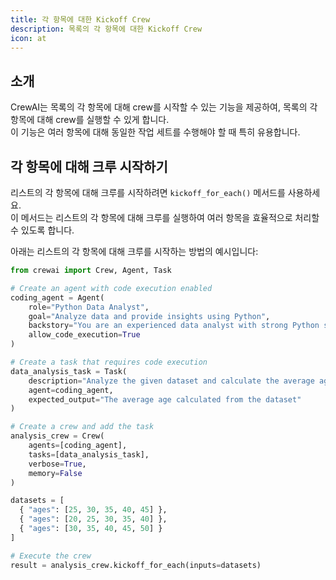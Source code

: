 ```yaml
---
title: 각 항목에 대한 Kickoff Crew
description: 목록의 각 항목에 대한 Kickoff Crew
icon: at
---
```


## 소개

CrewAI는 목록의 각 항목에 대해 crew를 시작할 수 있는 기능을 제공하여, 목록의 각 항목에 대해 crew를 실행할 수 있게 합니다.  
이 기능은 여러 항목에 대해 동일한 작업 세트를 수행해야 할 때 특히 유용합니다.

## 각 항목에 대해 크루 시작하기

리스트의 각 항목에 대해 크루를 시작하려면 `kickoff_for_each()` 메서드를 사용하세요.  
이 메서드는 리스트의 각 항목에 대해 크루를 실행하여 여러 항목을 효율적으로 처리할 수 있도록 합니다.

아래는 리스트의 각 항목에 대해 크루를 시작하는 방법의 예시입니다:

```python Code
from crewai import Crew, Agent, Task

# Create an agent with code execution enabled
coding_agent = Agent(
    role="Python Data Analyst",
    goal="Analyze data and provide insights using Python",
    backstory="You are an experienced data analyst with strong Python skills.",
    allow_code_execution=True
)

# Create a task that requires code execution
data_analysis_task = Task(
    description="Analyze the given dataset and calculate the average age of participants. Ages: {ages}",
    agent=coding_agent,
    expected_output="The average age calculated from the dataset"
)

# Create a crew and add the task
analysis_crew = Crew(
    agents=[coding_agent],
    tasks=[data_analysis_task],
    verbose=True,
    memory=False
)

datasets = [
  { "ages": [25, 30, 35, 40, 45] },
  { "ages": [20, 25, 30, 35, 40] },
  { "ages": [30, 35, 40, 45, 50] }
]

# Execute the crew
result = analysis_crew.kickoff_for_each(inputs=datasets)
```